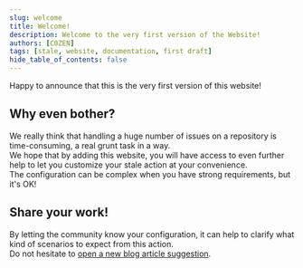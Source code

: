 ```yaml
---
slug: welcome
title: Welcome!
description: Welcome to the very first version of the Website!
authors: [C0ZEN]
tags: [stale, website, documentation, first draft]
hide_table_of_contents: false
---
```


Happy to announce that this is the very first version of this website!

<!--truncate-->

## Why even bother?

We really think that handling a huge number of issues on a repository is time-consuming, a real grunt task in a way.  
We hope that by adding this website, you will have access to even further help to let you customize your stale action at your convenience.  
The configuration can be complex when you have strong requirements, but it's OK!

## Share your work!

By letting the community know your configuration, it can help to clarify what kind of scenarios to expect from this action.  
Do not hesitate to [open a new blog article suggestion](https://github.com/Sonia-corporation/stale/issues/new/choose).
